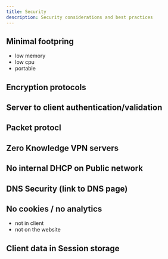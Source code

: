 ```yaml
---
title: Security
description: Security considerations and best practices
---
```


## Minimal footpring
 - low memory
 - low cpu
 - portable

## Encryption protocols
## Server to client authentication/validation
## Packet protocl
## Zero Knowledge VPN servers
## No internal DHCP on Public network
## DNS Security (link to DNS page)
## No cookies / no analytics
 - not in client
 - not on the website
## Client data in Session storage
